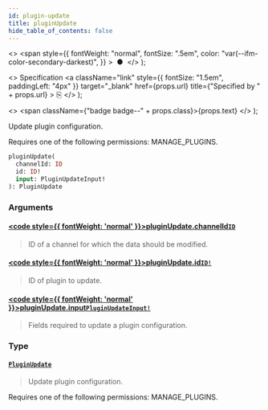 ```yaml
---
id: plugin-update
title: pluginUpdate
hide_table_of_contents: false
---
```


  <>
    <span
      style={{
        fontWeight: "normal",
        fontSize: ".5em",
        color: "var(--ifm-color-secondary-darkest)",
      }}
    >
      &nbsp;●&nbsp;
    </span>
  </>
);

  <>
    Specification
    <a
      className="link"
      style={{ fontSize: "1.5em", paddingLeft: "4px" }}
      target="\_blank"
      href={props.url}
      title={"Specified by " + props.url}
    >
      ⎘
    </a>
  </>
);

  <>
    <span className={"badge badge--" + props.class}>{props.text}</span>
  </>
);

Update plugin configuration.

Requires one of the following permissions: MANAGE_PLUGINS.

```graphql
pluginUpdate(
  channelId: ID
  id: ID!
  input: PluginUpdateInput!
): PluginUpdate
```

### Arguments

#### [<code style={{ fontWeight: 'normal' }}>pluginUpdate.<b>channelId</b></code>](#)<Bullet />[`ID`](../../api-reference/miscellaneous/scalars/id) <Badge class="secondary" text="scalar"/> <Badge class="secondary" text="miscellaneous"/>

> ID of a channel for which the data should be modified.

#### [<code style={{ fontWeight: 'normal' }}>pluginUpdate.<b>id</b></code>](#)<Bullet />[`ID!`](../../api-reference/miscellaneous/scalars/id) <Badge class="secondary" text="non-null"/> <Badge class="secondary" text="scalar"/> <Badge class="secondary" text="miscellaneous"/>

> ID of plugin to update.

#### [<code style={{ fontWeight: 'normal' }}>pluginUpdate.<b>input</b></code>](#)<Bullet />[`PluginUpdateInput!`](../../api-reference/miscellaneous/inputs/plugin-update-input) <Badge class="secondary" text="non-null"/> <Badge class="secondary" text="input"/> <Badge class="secondary" text="miscellaneous"/>

> Fields required to update a plugin configuration.

### Type

#### [`PluginUpdate`](../../api-reference/miscellaneous/objects/plugin-update) <Badge class="secondary" text="object"/> <Badge class="secondary" text="miscellaneous"/>

> Update plugin configuration.

Requires one of the following permissions: MANAGE_PLUGINS.

>
